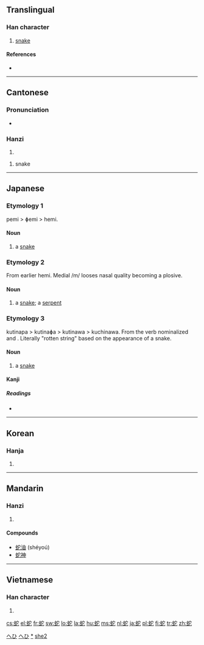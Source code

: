 ==Translingual==

===Han character===
{{Han char|rn=142|rad=虫|as=05|sn=11|four=5311<sub>1</sub>|canj=中戈十心 (LIJP)}}

# [[snake]]

====References====
* {{Han ref|kx=1080.200|dkj=32964|dj=1548.360|hdz=42845.080|uh=86C7|ud=34503|bh=B344|bd=45892}}

----

==Cantonese==

===Pronunciation===
* {{IPA|/sɛː˩/|lang=yue}}

===Hanzi===
{{yue-hanzi|jyut=|y=[[se4]], [[yi4]]}}

# {{defn|Cantonese|sort=虫05}}

# snake

----

==Japanese==

===Etymology 1===

pemi > ɸemi > hemi.

====Noun====
{{ja-noun|k|hira=へみ|rom=hemi|hidx=へみ}}

# a [[snake]]

===Etymology 2===

From earlier hemi. Medial /m/ looses nasal quality becoming a plosive.

====Noun====
{{ja-noun|k|hira=へび|rom=hebi|hidx=へび}}

# a [[snake]]; a [[serpent]]

===Etymology 3===

kutinapa > kutinaɸa > kutinawa > kuchinawa. From the verb {{term|朽ちる|kuchi-|to rot}} nominalized and {{term|縄|napa|string, cord}}. Literally "rotten string" based on the appearance of a snake.

====Noun====
{{ja-noun|k|hira=くちなわ|hhira=くちなは|rom=kuchinawa|hidx=くちなわ}}

# a [[snake]]

====Kanji====
{{ja-kanji|grade=c|rs=虫05}}

=====Readings=====
* {{ja-readings|on=[[じゃ]] (ja), [[い]] (i), [[だ]] (da)|kun=[[へび]] (hebi), [[くちなわ]] (kuchinawa)}}

[[Category:1000 Japanese basic words|へひ]]
[[Category:ja:Reptiles|へひ]]
[[Category:ja:Snakes|*]]

----

==Korean==

===Hanja===
{{ko-hanja|hangeul=[[사]], [[이]]|eumhun=|rv=sa, i|mr=sa, i|y=sa, i}}

# {{defn|Korean|sort=虫05}}

----

==Mandarin==

===Hanzi===
{{cmn-hanzi|pin=[[chí]] ([[chi2]]), [[shé]] ([[she2]]), [[tuó]] ([[tuo2]]), [[yí]] ([[yi2]])|wg=[[ch'ih2|ch'ih<sup>2</sup>]], [[she2|she<sup>2</sup>]], [[t'o2|t'o<sup>2</sup>]], [[i2|i<sup>2</sup>]]}}

# {{defn|Mandarin|sort=虫05}}

====Compounds====
* [[蛇油]] (shéyoú)
* [[蛇神]]

[[Category:zh:Reptiles|she2]]

----

==Vietnamese==

===Han character===
{{vi-hantu|[[xà]]|rs=虫05}}

# {{defn|Vietnamese|sort=虫05}}

[[cs:蛇]]
[[el:蛇]]
[[fr:蛇]]
[[sw:蛇]]
[[lo:蛇]]
[[la:蛇]]
[[hu:蛇]]
[[ms:蛇]]
[[nl:蛇]]
[[ja:蛇]]
[[pl:蛇]]
[[fi:蛇]]
[[tr:蛇]]
[[zh:蛇]]